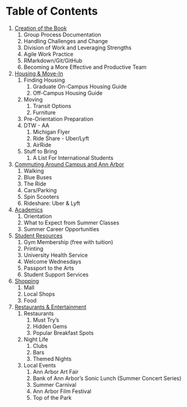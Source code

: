 # Table of Contents {-}
1. [Creation of the Book](#introduction)
    1. Group Process Documentation
    2. Handling Challenges and Change
    3. Division of Work and Leveraging Strengths
    4. Agile Work Practice
    5. RMarkdown/Git/GitHub
    6. Becoming a More Effective and Productive Team
2. [Housing & Move-In](#move-in)
    1. Finding Housing
        1. Graduate On-Campus Housing Guide
        2. Off-Campus Housing Guide
    2. Moving
        1. Transit Options
        2. Furniture
    3. Pre-Orientation Preparation
    4. DTW - AA
        1. Michigan Flyer
        2. Ride Share - Uber/Lyft
        3. AirRide
    5. Stuff to Bring
        1. A List For International Students
3. [Commuting Around Campus and Ann Arbor](#commuting)
    1. Walking
    2. Blue Buses
    3. The Ride
    4. Cars/Parking
    5. Spin Scooters
    6. Rideshare: Uber & Lyft
4. [Academics](#academics)
    1. Orientation
    2. What to Expect from Summer Classes
    3. Summer Career Opportunities
5. [Student Resources](#studentresources)
    1. Gym Membership (free with tuition)
    2. Printing
    3. University Health Service
    4. Welcome Wednesdays
    5. Passport to the Arts
    6. Student Support Services
6. [Shopping](#shopping)
    1. Mall
    2. Local Shops
    3. Food
7. [Restaurants & Entertainment](#food-entertainment)
    1. Restaurants
        1. Must Try's
        2. Hidden Gems
        3. Popular Breakfast Spots
    2. Night Life
        1. Clubs
        2. Bars
        3. Themed Nights
    3. Local Events
        1. Ann Arbor Art Fair
        2. Bank of Ann Arbor's Sonic Lunch (Summer Concert Series)
        3. Summer Carnival
        4. Ann Arbor Film Festival
        5. Top of the Park
